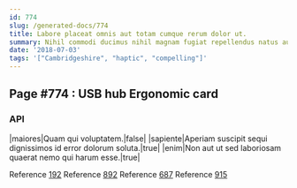 ```yaml
---
id: 774
slug: /generated-docs/774
title: Labore placeat omnis aut totam cumque rerum dolor ut.
summary: Nihil commodi ducimus nihil magnam fugiat repellendus natus autem non.
date: '2018-07-03'
tags: '["Cambridgeshire", "haptic", "compelling"]'
---
```

<Partial />

## Page #774 : USB hub Ergonomic card
### API

|maiores|Quam qui voluptatem.|false|
|sapiente|Aperiam suscipit sequi dignissimos id error dolorum soluta.|true|
|enim|Non aut ut sed laboriosam quaerat nemo qui harum esse.|true|

Reference [192](/generated-docs/192)
Reference [892](/generated-docs/892)
Reference [687](/generated-docs/687)
Reference [915](/generated-docs/915)



